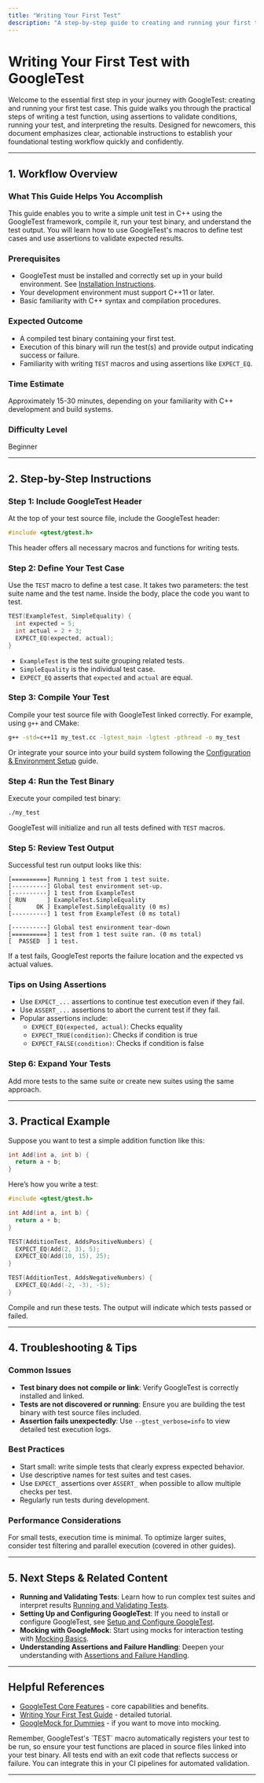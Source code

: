 ```yaml
---
title: "Writing Your First Test"
description: "A step-by-step guide to creating and running your first test case with GoogleTest. Includes tips for structuring test suites, using assertions, and understanding output. Ideal for newcomers establishing initial testing workflows."
---
```


# Writing Your First Test with GoogleTest

Welcome to the essential first step in your journey with GoogleTest: creating and running your first test case. This guide walks you through the practical steps of writing a test function, using assertions to validate conditions, running your test, and interpreting the results. Designed for newcomers, this document emphasizes clear, actionable instructions to establish your foundational testing workflow quickly and confidently.

---

## 1. Workflow Overview

### What This Guide Helps You Accomplish
This guide enables you to write a simple unit test in C++ using the GoogleTest framework, compile it, run your test binary, and understand the test output. You will learn how to use GoogleTest's macros to define test cases and use assertions to validate expected results.

### Prerequisites
- GoogleTest must be installed and correctly set up in your build environment. See [Installation Instructions](https://github.com/google/googletest/blob/main/docs/getting-started/setup-basics/installation-instructions.mdx).
- Your development environment must support C++11 or later.
- Basic familiarity with C++ syntax and compilation procedures.

### Expected Outcome
- A compiled test binary containing your first test.
- Execution of this binary will run the test(s) and provide output indicating success or failure.
- Familiarity with writing `TEST` macros and using assertions like `EXPECT_EQ`.

### Time Estimate
Approximately 15-30 minutes, depending on your familiarity with C++ development and build systems.

### Difficulty Level
Beginner

---

## 2. Step-by-Step Instructions

### Step 1: Include GoogleTest Header
At the top of your test source file, include the GoogleTest header:

```cpp
#include <gtest/gtest.h>
```

This header offers all necessary macros and functions for writing tests.

### Step 2: Define Your Test Case
Use the `TEST` macro to define a test case. It takes two parameters: the test suite name and the test name. Inside the body, place the code you want to test.

```cpp
TEST(ExampleTest, SimpleEquality) {
  int expected = 5;
  int actual = 2 + 3;
  EXPECT_EQ(expected, actual);
}
```

- `ExampleTest` is the test suite grouping related tests.
- `SimpleEquality` is the individual test case.
- `EXPECT_EQ` asserts that `expected` and `actual` are equal.

### Step 3: Compile Your Test
Compile your test source file with GoogleTest linked correctly. For example, using `g++` and CMake:

```bash
g++ -std=c++11 my_test.cc -lgtest_main -lgtest -pthread -o my_test
```

Or integrate your source into your build system following the [Configuration & Environment Setup](https://github.com/google/googletest/blob/main/docs/getting-started/setup-basics/configuration-setup.mdx) guide.

### Step 4: Run the Test Binary
Execute your compiled test binary:

```bash
./my_test
```

GoogleTest will initialize and run all tests defined with `TEST` macros.

### Step 5: Review Test Output
Successful test run output looks like this:

```plaintext
[==========] Running 1 test from 1 test suite.
[----------] Global test environment set-up.
[----------] 1 test from ExampleTest
[ RUN      ] ExampleTest.SimpleEquality
[       OK ] ExampleTest.SimpleEquality (0 ms)
[----------] 1 test from ExampleTest (0 ms total)

[----------] Global test environment tear-down
[==========] 1 test from 1 test suite ran. (0 ms total)
[  PASSED  ] 1 test.
```

If a test fails, GoogleTest reports the failure location and the expected vs actual values.

### Tips on Using Assertions
- Use `EXPECT_...` assertions to continue test execution even if they fail.
- Use `ASSERT_...` assertions to abort the current test if they fail.
- Popular assertions include:
  - `EXPECT_EQ(expected, actual)`: Checks equality
  - `EXPECT_TRUE(condition)`: Checks if condition is true
  - `EXPECT_FALSE(condition)`: Checks if condition is false

### Step 6: Expand Your Tests
Add more tests to the same suite or create new suites using the same approach.

---

## 3. Practical Example

Suppose you want to test a simple addition function like this:

```cpp
int Add(int a, int b) {
  return a + b;
}
```

Here’s how you write a test:

```cpp
#include <gtest/gtest.h>

int Add(int a, int b) {
  return a + b;
}

TEST(AdditionTest, AddsPositiveNumbers) {
  EXPECT_EQ(Add(2, 3), 5);
  EXPECT_EQ(Add(10, 15), 25);
}

TEST(AdditionTest, AddsNegativeNumbers) {
  EXPECT_EQ(Add(-2, -3), -5);
}
```

Compile and run these tests. The output will indicate which tests passed or failed.

---

## 4. Troubleshooting & Tips

### Common Issues
- **Test binary does not compile or link**: Verify GoogleTest is correctly installed and linked.
- **Tests are not discovered or running**: Ensure you are building the test binary with test source files included.
- **Assertion fails unexpectedly**: Use `--gtest_verbose=info` to view detailed test execution logs.

### Best Practices
- Start small: write simple tests that clearly express expected behavior.
- Use descriptive names for test suites and test cases.
- Use `EXPECT_` assertions over `ASSERT_` when possible to allow multiple checks per test.
- Regularly run tests during development.

### Performance Considerations
For small tests, execution time is minimal. To optimize larger suites, consider test filtering and parallel execution (covered in other guides).

---

## 5. Next Steps & Related Content

- **Running and Validating Tests**: Learn how to run complex test suites and interpret results [Running and Validating Tests](https://github.com/google/googletest/blob/main/docs/getting-started/first-test-run/running-tests.mdx).
- **Setting Up and Configuring GoogleTest**: If you need to install or configure GoogleTest, see [Setup and Configure GoogleTest](https://github.com/google/googletest/blob/main/docs/guides/core-workflows/setup-basics.mdx).
- **Mocking with GoogleMock**: Start using mocks for interaction testing with [Mocking Basics](https://github.com/google/googletest/blob/main/docs/guides/core-workflows/mocking-basics.mdx).
- **Understanding Assertions and Failure Handling**: Deepen your understanding with [Assertions and Failure Handling](https://github.com/google/googletest/blob/main/api-reference/gtest-core-api/assertions-and-failures.mdx).

---

## Helpful References
- [GoogleTest Core Features](https://github.com/google/googletest/blob/main/overview/getting-started-with-googletest/core-features.mdx) - core capabilities and benefits.
- [Writing Your First Test Guide](https://github.com/google/googletest/blob/main/getting-started/first-test-run/writing-first-test.mdx) - detailed tutorial.
- [GoogleMock for Dummies](https://google.github.io/googletest/gmock_for_dummies.html) - if you want to move into mocking.

<Tip>
Remember, GoogleTest's `TEST` macro automatically registers your test to be run, so ensure your test functions are placed in source files linked into your test binary.
</Tip>

<Note>
All tests end with an exit code that reflects success or failure. You can integrate this in your CI pipelines for automated validation.
</Note>

---